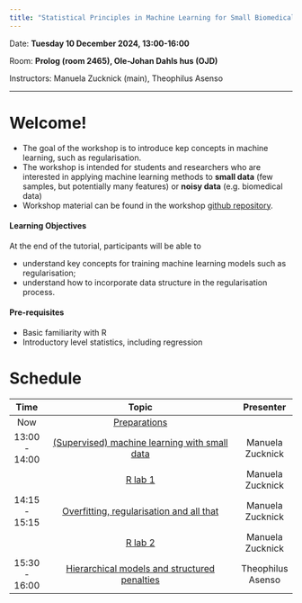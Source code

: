 ```yaml
---
title: "Statistical Principles in Machine Learning for Small Biomedical Data"
---
```


Date: **Tuesday 10 December 2024, 13:00-16:00**

Room: **Prolog (room 2465), Ole-Johan Dahls hus (OJD)**

Instructors: Manuela Zucknick (main), Theophilus Asenso

------------------------------------------------------------------------

# Welcome!

-   The goal of the workshop is to introduce kep concepts in machine learning, such as regularisation.
-   The workshop is intended for students and researchers who are interested in applying machine learning methods to **small data** (few samples, but potentially many features) or **noisy data** (e.g. biomedical data)
-   Workshop material can be found in the workshop [github repository](https://github.com/ocbe-uio/workshop-stat-highdim).

#### Learning Objectives

At the end of the tutorial, participants will be able to

-   understand key concepts for training machine learning models such as regularisation;
-   understand how to incorporate data structure in the regularisation process.

#### Pre-requisites

-   Basic familiarity with R
-   Introductory level statistics, including regression

# Schedule

|     Time      |                                              Topic                                              |     Presenter     |
|:-------------:|:-----------------------------------------------------------------------------------------------:|:-----------------:|
|      Now      |                                 [Preparations](part0_prep.qmd)                                  |                   |
| 13:00 - 14:00 |     [(Supervised) machine learning with small data](/lecture_notes/StatPrinciples_ML_1.pdf)     | Manuela Zucknick  |
|               |                                    [R lab 1](part1_eda.qmd)                                     | Manuela Zucknick  |
| 14:15 - 15:15 |       [Overfitting, regularisation and all that](/lecture_notes/StatPrinciples_ML_2.pdf)        | Manuela Zucknick  |
|               |                                   [R lab 2](part2_model.qmd)                                    | Manuela Zucknick  |
| 15:30 - 16:00 | [Hierarchical models and structured penalties](/lecture_notes/Theo.pdf) | Theophilus Asenso |
